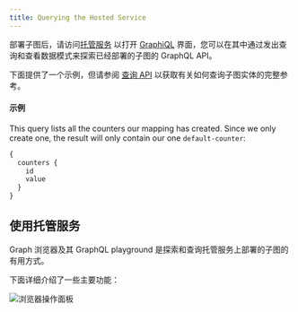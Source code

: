 ```yaml
---
title: Querying the Hosted Service
---
```


部署子图后，请访问[托管服务](https://thegraph.com/hosted-service/) 以打开 [GraphiQL](https://github.com/graphql/graphiql) 界面，您可以在其中通过发出查询和查看数据模式来探索已经部署的子图的 GraphQL API。

下面提供了一个示例，但请参阅 [查询 API](/querying/graphql-api) 以获取有关如何查询子图实体的完整参考。

#### 示例

This query lists all the counters our mapping has created. Since we only create one, the result will only contain our one `default-counter`:

```graphql
{
  counters {
    id
    value
  }
}
```

## 使用托管服务

Graph 浏览器及其 GraphQL playground 是探索和查询托管服务上部署的子图的有用方式。

下面详细介绍了一些主要功能：

![浏览器操作面板](/img/explorer-playground.png)

